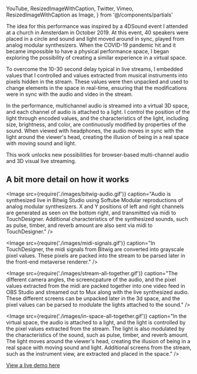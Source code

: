   YouTube,
  ResizedImageWithCaption,
  Twitter,
  Vimeo,
  ResizedImageWithCaption as Image,
} from '@/components/partials'

<Vimeo videoId="533617730" />

The idea for this performance was inspired by a 4DSound event I attended at a church in Amsterdam in October 2019. At this event, 40 speakers were placed in a circle and sound and light moved around in sync, played from analog modular synthesizers. When the COVID-19 pandemic hit and it became impossible to have a physical performance space, I began exploring the possibility of creating a similar experience in a virtual space.

To overcome the 10-30 second delay typical in live streams, I embedded values that I controlled and values extracted from musical instruments into pixels hidden in the stream. These values were then unpacked and used to change elements in the space in real-time, ensuring that the modifications were in sync with the audio and video in the stream.

In the performance, multichannel audio is streamed into a virtual 3D space, and each channel of audio is attached to a light. I control the position of the light through encoded values, and the characteristics of the light, including size, brightness, and color, are continuously modified by properties of the sound. When viewed with headphones, the audio moves in sync with the light around the viewer's head, creating the illusion of being in a real space with moving sound and light.

This work unlocks new possibilities for browser-based multi-channel audio and 3D visual live streaming.

## A bit more detail on how it works

<Image
  src={require('./images/bitwig-audio.gif')}
  caption="Audio is synthesized live in Bitwig Studio using Softube Modular reproductions of analog modular synthesizers.  X and Y positions of left and right channels are generated as seen on the bottom right, and transmitted via midi to TouchDesigner.  Additional characteristics of the synthesized sounds, such as pulse, timber, and reverb amount are also sent via midi to TouchDesigner."
/>

<Image
  src={require('./images/midi-signals.gif')}
  caption="In TouchDesigner, the midi signals from Bitwig are converted into grayscale pixel values.  These pixels are packed into the stream to be parsed later in the front-end metaverse renderer."
/>

<Image
  src={require('./images/stream-all-together.gif')}
  caption="The different camera angles, the screencpature of the audio, and the pixel values extracted from the midi are packed together into one video feed in OBS Studio and streamed out to Mux along with the live synthesized audio.  These different screens can be unpacked later in the 3d space, and the pixel values can be parsed to modulate the lights attached to the sound."
/>

<Image
  src={require('./images/in-space-all-together.gif')}
  caption="In the virtual space, the audio is attached to a light, and the light is controlled by the pixel values extracted from the stream.  The light is also modulated by the characteristics of the sound, such as pulse, timber, and reverb amount.  The light moves around the viewer's head, creating the illusion of being in a real space with moving sound and light.  Additional screens from the stream, such as the instrument view, are extracted and placed in the space."
/>

[View a live demo here](https://soundmove.space)


